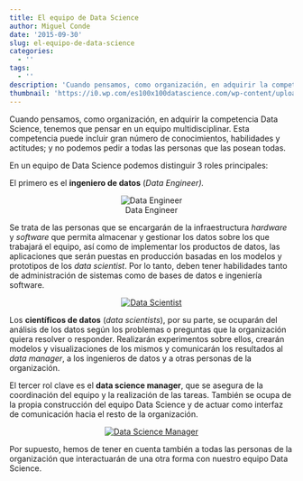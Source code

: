 ```yaml
---
title: El equipo de Data Science
author: Miguel Conde
date: '2015-09-30'
slug: el-equipo-de-data-science
categories:
  - ''
tags:
  - ''
description: 'Cuando pensamos, como organización, en adquirir la competencia Data Science, tenemos que pensar en un equipo multidisciplinar. Esta competencia puede incluir gran número de conocimientos, habilidades y actitudes; y no podemos pedir a todas las personas que las posean todas.'
thumbnail: 'https://i0.wp.com/es100x100datascience.com/wp-content/uploads/2015/09/Data-Science-Team.jpg?resize=930%2C520&ssl=1'
---
```


Cuando pensamos, como organización, en adquirir la competencia Data Science, tenemos que pensar en un equipo multidisciplinar. Esta competencia puede incluir gran número de conocimientos, habilidades y actitudes; y no podemos pedir a todas las personas que las posean todas.

En un equipo de Data Science podemos distinguir 3 roles principales:

El primero es el **ingeniero de datos** (*Data Engineer).*

<center>
![Data Engineer](http://ww1.prweb.com/prfiles/2012/08/10/9790635/EngineerDataCenter.jpg "Data Engineer")
</center>

Se trata de las personas que se encargarán de la infraestructura *hardware* y *software* que permita almacenar y gestionar los datos sobre los que trabajará el equipo, así como de implementar los productos de datos, las aplicaciones que serán puestas en producción basadas en los modelos y prototipos de los *data scientist*. Por lo tanto, deben tener habilidades tanto de administración de sistemas como de bases de datos e ingeniería software.

<center>
[![Data Scientist](https://madhureshkumar.files.wordpress.com/2015/06/mds-723x1024.png "Data Scientist")](https://madhureshkumar.files.wordpress.com/2015/06/mds-723x1024.png)
</center>

Los **científicos de datos** (*data scientists*), por su parte, se ocuparán del análisis de los datos según los problemas o preguntas que la organización quiera resolver o responder. Realizarán experimentos sobre ellos, crearán modelos y visualizaciones de los mismos y comunicarán los resultados al *data manager*, a los ingenieros de datos y a otras personas de la organización.

El tercer rol clave es el **data science manager**, que se asegura de la coordinación del equipo y la realización de las tareas. También se ocupa de la propia construcción del equipo Data Science y de actuar como interfaz de comunicación hacia el resto de la organización.

<center>
[![](https://upload.wikimedia.org/wikipedia/commons/thumb/6/63/Estudiantes_time_out.jpg/1280px-Estudiantes_time_out.jpg "Data Science Manager")](https://upload.wikimedia.org/wikipedia/commons/thumb/6/63/Estudiantes_time_out.jpg/1280px-Estudiantes_time_out.jpg)
</center>

Por supuesto, hemos de tener en cuenta también a todas las personas de la organización que interactuarán de una otra forma con nuestro equipo Data Science.
